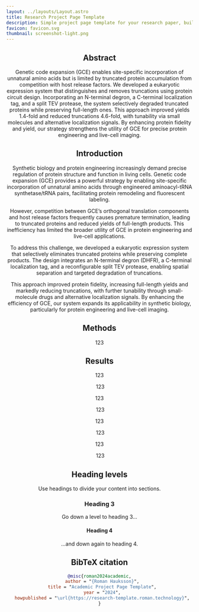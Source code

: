 ```yaml
---
layout: ../layouts/Layout.astro
title: Research Project Page Template
description: Simple project page template for your research paper, built with Astro and Tailwind CSS
favicon: favicon.svg
thumbnail: screenshot-light.png
---
```







<Header
  title={frontmatter.title}
  authors={[
    {
      name: "Yixin Chen",
      institution: "Wuhan University",
    },
    {
      name: "Linlin Li",
      url: "https://linlinbio.github.io",
      institution: "Wuhan University",
    },
    {
      name: "Miao Yu",
      institution: "Wuhan University",
      notes: ["*"],
    },
  ]}
  conference="Sep 2024 – Jun 2025"
  />


<HighlightedSection class="text-justify">

## Abstract

<section class="text-justify">
  Genetic code expansion (GCE) enables site-specific incorporation of unnatural amino acids but is limited by truncated protein accumulation from competition with host release factors. We developed a eukaryotic expression system that distinguishes and removes truncations using protein circuit design. Incorporating an N-terminal degron, a C-terminal localization tag, and a split TEV protease, the system selectively degraded truncated proteins while preserving full-length ones. This approach improved yields 1.4-fold and reduced truncations 4.6-fold, with tunability via small molecules and alternative localization signals. By enhancing protein fidelity and yield, our strategy strengthens the utility of GCE for precise protein engineering and live-cell imaging.
</section>

</HighlightedSection>


## Introduction

<section class="text-justify">
  Synthetic biology and protein engineering increasingly demand precise regulation of protein structure and function in living cells. Genetic code expansion (GCE) provides a powerful strategy by enabling site-specific incorporation of unnatural amino acids through engineered aminoacyl-tRNA synthetase/tRNA pairs, facilitating protein remodeling and fluorescent labeling.

  However, competition between GCE’s orthogonal translation components and host release factors frequently causes premature termination, leading to truncated proteins and reduced yields of full-length products. This inefficiency has limited the broader utility of GCE in protein engineering and live-cell applications.

  To address this challenge, we developed a eukaryotic expression system that selectively eliminates truncated proteins while preserving complete products. The design integrates an N-terminal degron (DHFR), a C-terminal localization tag, and a reconfigurable split TEV protease, enabling spatial separation and targeted degradation of truncations.

  This approach improved protein fidelity, increasing full-length yields and markedly reducing truncations, with further tunability through small-molecule drugs and alternative localization signals. By enhancing the efficiency of GCE, our system expands its applicability in synthetic biology, particularly for protein engineering and live-cell imaging.
</section>

## Methods

<section class="text-justify">
  123
</section>


## Results

<section class="text-justify">
  123
</section>

<Figure>
  <Image slot="figure" source={fig1} altText="123" />
  <span slot="caption">123</span>
</Figure>

<section class="text-justify">
  123
</section>

<Figure>
  <Image slot="figure" source={fig2} altText="123" />
  <span slot="caption">123</span>
</Figure>

<section class="text-justify">
  123
</section>

<Figure>
  <Image slot="figure" source={fig3} altText="123" />
  <span slot="caption">123</span>
</Figure>

<section class="text-justify">
  123
</section>

<Figure>
  <Image slot="figure" source={fig4} altText="123" />
  <span slot="caption">123</span>
</Figure>

## Heading levels

Use headings to divide your content into sections.

### Heading 3

Go down a level to heading 3...

#### Heading 4

...and down again to heading 4.

## BibTeX citation

```bibtex
@misc{roman2024academic,
  author = "{Roman Hauksson}",
  title = "Academic Project Page Template",
  year = "2024",
  howpublished = "\url{https://research-template.roman.technology}",
}
```